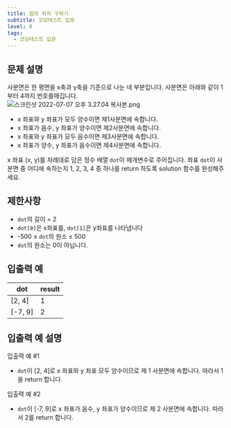 ```yaml
---
title: 점의 위치 구하기
subtitle: 코딩테스트 입문
level: 0
tags:
  - 코딩테스트 입문
---
```


## 문제 설명

사분면은 한 평면을 x축과 y축을 기준으로 나눈 네 부분입니다. 사분면은 아래와 같이 1부터 4까지 번호를매깁니다.\
![스크린샷 2022-07-07 오후 3.27.04 복사본.png](https://grepp-programmers.s3.ap-northeast-2.amazonaws.com/files/production/b58d4788-42fa-44fa-af50-481907e65473/%E1%84%89%E1%85%B3%E1%84%8F%E1%85%B3%E1%84%85%E1%85%B5%E1%86%AB%E1%84%89%E1%85%A3%E1%86%BA%202022-07-07%20%E1%84%8B%E1%85%A9%E1%84%92%E1%85%AE%203.27.04%20%E1%84%87%E1%85%A9%E1%86%A8%E1%84%89%E1%85%A1%E1%84%87%E1%85%A9%E1%86%AB.png)

- x 좌표와 y 좌표가 모두 양수이면 제1사분면에 속합니다.
- x 좌표가 음수, y 좌표가 양수이면 제2사분면에 속합니다.
- x 좌표와 y 좌표가 모두 음수이면 제3사분면에 속합니다.
- x 좌표가 양수, y 좌표가 음수이면 제4사분면에 속합니다.

x 좌표 (x, y)를 차례대로 담은 정수 배열 `dot`이 매개변수로 주어집니다. 좌표 `dot`이 사분면 중 어디에 속하는지 1, 2, 3, 4 중 하나를 return 하도록 solution 함수를 완성해주세요.

## 제한사항

- `dot`의 길이 = 2
- `dot[0]`은 x좌표를, `dot[1]`은 y좌표를 나타냅니다
- -500 ≤ `dot`의 원소 ≤ 500
- `dot`의 원소는 0이 아닙니다.

## 입출력 예

| dot       | result |
| --------- | ------ |
| \[2, 4\]  | 1      |
| \[-7, 9\] | 2      |

## 입출력 예 설명

입출력 예 #1

- `dot`이 \[2, 4\]로 x 좌표와 y 좌표 모두 양수이므로 제 1 사분면에 속합니다. 따라서 1을 return 합니다.

입출력 예 #2

- `dot`이 \[-7, 9\]로 x 좌표가 음수, y 좌표가 양수이므로 제 2 사분면에 속합니다. 따라서 2를 return 합니다.

